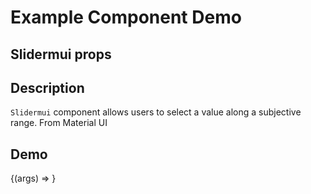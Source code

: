 
<Meta title="Example/Slidermui" component={Slidermui} />

# Example Component Demo

## Slidermui props
<Props of={Slidermui} />

## Description

`Slidermui` component allows users to select a value along a subjective range. From Material UI

## Demo

<Canvas>
  <Story name="Example Slidermui">
    {(args) => <Slidermui {...args} />}
  </Story>
</Canvas>